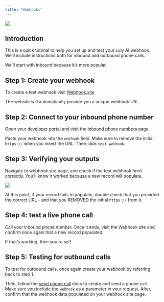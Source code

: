 ```yaml
---
title: "Webhooks"
---
```


<img src="/images/webhook1.png" />

## Introduction

This is a quick tutorial to help you set up and test your Luly AI webhook. We’ll include instructions both for inbound and outbound phone calls.

We’ll start with inbound because it’s more popular.

## Step 1: Create your webhook

To create a test webhook visit [Webhook.site](https://webhook.site/#!/view/d5af31ba-ef84-4491-ae32-c7394bd0a989)

The website will automatically provide you a unique webhook URL.

## Step 2: Connect to your inbound phone number

Open your [developer portal](https://portal.luly.ai) and visit the [inbound phone numbers](https://portal.luly.ai) page.

Paste your webhook into the ```webhook``` field. Make sure to remove the initial ```https://``` when you insert the URL. Then click ```test webhook```.

## Step 3: Verifying your outputs

Navigate to webhook.site page, and check if the test webhook fired correctly. You’ll know it worked because a new record will populate.

<img src="/images/webhook2.png" />

At this point, if your record fails to populate, double check that you provided the correct URL - and that you REMOVED the initial ```https://``` from it.

## Step 4: test a live phone call

Call your inbound phone number. Once it ends, visit the Webhook site and confirm once again that a new record populated.

If that’s working, then you’re set!

## Step 5: Testing for outbound calls

To test for outbound calls, once again create your webhook by referring back to step 1.

Then, follow the [send phone call](https://docs.luly.ai/api-reference/basic/sendCall) docs to create and send a phone call. Make sure you include the ```webhook``` as a parameter in your request. After, confirm that the webhook data populated on your webhook site page.




